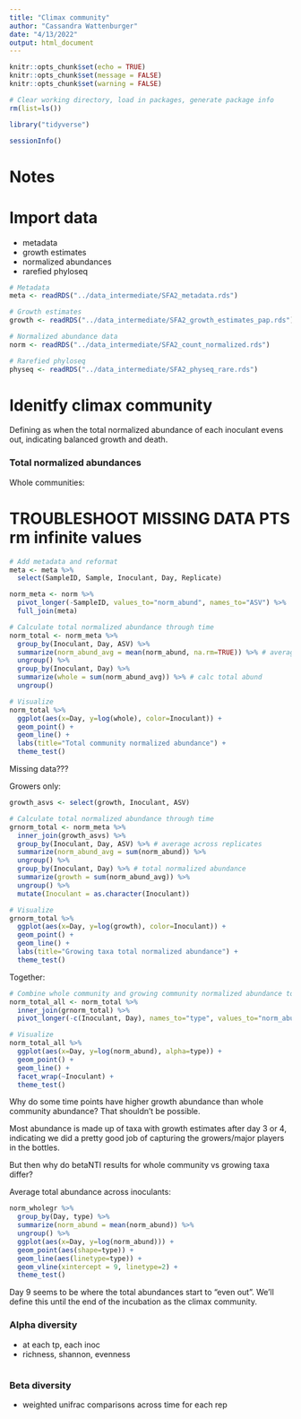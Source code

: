 ```yaml
---
title: "Climax community"
author: "Cassandra Wattenburger"
date: "4/13/2022"
output: html_document
---
```


```r
knitr::opts_chunk$set(echo = TRUE)
knitr::opts_chunk$set(message = FALSE)
knitr::opts_chunk$set(warning = FALSE)
```

```r
# Clear working directory, load in packages, generate package info
rm(list=ls())

library("tidyverse")

sessionInfo()
```

# Notes

# Import data

* metadata
* growth estimates
* normalized abundances
* rarefied phyloseq

```r
# Metadata
meta <- readRDS("../data_intermediate/SFA2_metadata.rds")

# Growth estimates
growth <- readRDS("../data_intermediate/SFA2_growth_estimates_pap.rds")

# Normalized abundance data
norm <- readRDS("../data_intermediate/SFA2_count_normalized.rds")

# Rarefied phyloseq
physeq <- readRDS("../data_intermediate/SFA2_physeq_rare.rds")
```

# Idenitfy climax community

Defining as when the total normalized abundance of each inoculant evens out, indicating balanced growth and death.

### Total normalized abundances

Whole communities:

# TROUBLESHOOT MISSING DATA PTS rm infinite values

```r
# Add metadata and reformat
meta <- meta %>%
  select(SampleID, Sample, Inoculant, Day, Replicate)

norm_meta <- norm %>% 
  pivot_longer(-SampleID, values_to="norm_abund", names_to="ASV") %>% 
  full_join(meta)

# Calculate total normalized abundance through time
norm_total <- norm_meta %>% 
  group_by(Inoculant, Day, ASV) %>% 
  summarize(norm_abund_avg = mean(norm_abund, na.rm=TRUE)) %>% # average across reps
  ungroup() %>%
  group_by(Inoculant, Day) %>%
  summarize(whole = sum(norm_abund_avg)) %>% # calc total abund
  ungroup()

# Visualize
norm_total %>% 
  ggplot(aes(x=Day, y=log(whole), color=Inoculant)) +
  geom_point() +
  geom_line() +
  labs(title="Total community normalized abundance") +
  theme_test()
```

Missing data???


Growers only:

```r
growth_asvs <- select(growth, Inoculant, ASV)

# Calculate total normalized abundance through time
grnorm_total <- norm_meta %>% 
  inner_join(growth_asvs) %>% 
  group_by(Inoculant, Day, ASV) %>% # average across replicates
  summarize(norm_abund_avg = sum(norm_abund)) %>% 
  ungroup() %>%
  group_by(Inoculant, Day) %>% # total normalized abundance
  summarize(growth = sum(norm_abund_avg)) %>%
  ungroup() %>%
  mutate(Inoculant = as.character(Inoculant))

# Visualize
grnorm_total %>% 
  ggplot(aes(x=Day, y=log(growth), color=Inoculant)) +
  geom_point() +
  geom_line() + 
  labs(title="Growing taxa total normalized abundance") +
  theme_test()
```

Together:

```r
# Combine whole community and growing community normalized abundance totals
norm_total_all <- norm_total %>% 
  inner_join(grnorm_total) %>% 
  pivot_longer(-c(Inoculant, Day), names_to="type", values_to="norm_abund")

# Visualize
norm_total_all %>% 
  ggplot(aes(x=Day, y=log(norm_abund), alpha=type)) + 
  geom_point() +
  geom_line() +
  facet_wrap(~Inoculant) +
  theme_test()
```

Why do some time points have higher growth abundance than whole community abundance? That shouldn't be possible.

Most abundance is made up of taxa with growth estimates after day 3 or 4, indicating we did a pretty good job of capturing the growers/major players in the bottles.

But then why do betaNTI results for whole community vs growing taxa differ?

Average total abundance across inoculants:

```r
norm_wholegr %>% 
  group_by(Day, type) %>%
  summarize(norm_abund = mean(norm_abund)) %>% 
  ungroup() %>% 
  ggplot(aes(x=Day, y=log(norm_abund))) +
  geom_point(aes(shape=type)) +
  geom_line(aes(linetype=type)) +
  geom_vline(xintercept = 9, linetype=2) +
  theme_test()
```

Day 9 seems to be where the total abundances start to "even out". We'll define this until the end of the incubation as the climax community.

### Alpha diversity

* at each tp, each inoc
* richness, shannon, evenness

```r

  

```

### Beta diversity

* weighted unifrac comparisons across time for each rep